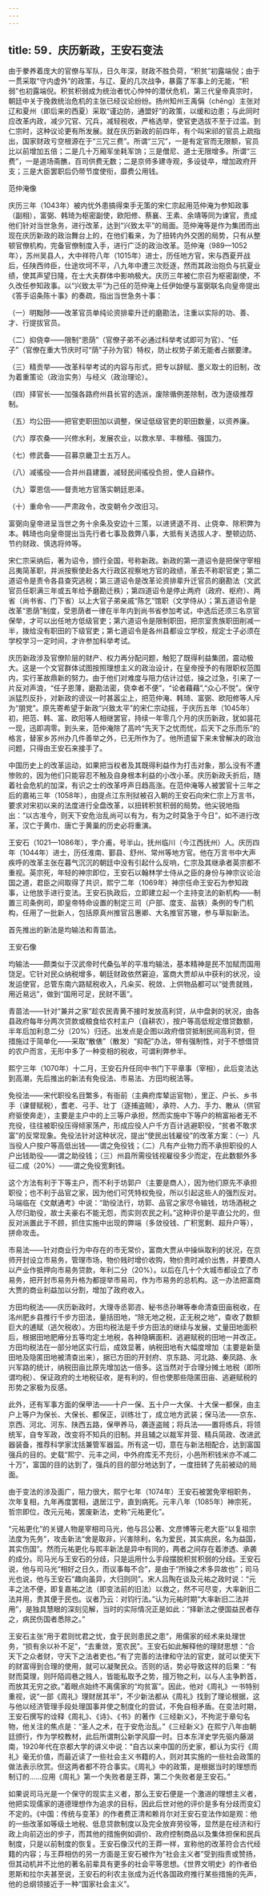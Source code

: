 ```yaml
---
---
---
```

title: 59．庆历新政，王安石变法
---




由于豢养着庞大的官僚与军队，日久年深，财政不胜负荷，“积贫”初露端倪；由于一贯采取“守内虚外”的政策，与辽、夏的几次战争，暴露了军事上的无能，“积弱”也初露端倪。积贫积弱成为统治者忧心忡忡的潜伏危机，第三代皇帝真宗时，朝廷中关于挽救统治危机的主张已经议论纷纷。扬州知州王禹偁（chēng）主张对辽和夏州（即后来的西夏）采取“谨边防，通盟好”的政策，以缓和边患；与此同时应改革内政，减少冗官、冗兵，减轻税收，严格选举，使官吏选拔不至于过滥。到仁宗时，这种议论更有所发展。就在庆历新政的前四年，有个叫宋祁的官员上疏指出，国家财政亏空根源在于“三冗三费”。所谓“三冗”，一是有定官而无限额，官员比以前增加五倍；二是几十万厢军坐耗军饷；三是僧尼、道士无限增多。所谓“三费”，一是道场斋醮，百司供费无数；二是京师多建寺观，多设徒卒，增加政府开支；三是大臣罢职后仍带节度使衔，靡费公用钱。



范仲淹像



庆历三年（1043年）被内忧外患搞得束手无策的宋仁宗起用范仲淹为参知政事（副相），富弼、韩琦为枢密副使，欧阳修、蔡襄、王素、余靖等同为谏官，责成他们针对当世急务，进行改革，达到“兴致太平”的局面。范仲淹等是作为集团而出现在庆历新政的政治舞台上的，在他们看来，为了扭转内外交困的局势，只有从整顿官僚机构，完备官僚制度入手，进行广泛的政治改革。范仲淹（989—1052年），苏州吴县人，大中祥符八年（1015年）进士，历任地方官，宋与西夏开战后，任陕西帅臣，仕途坎坷不平，八九年中遭三次贬逐，然而其政治抱负与抗夏业绩，使其声望日隆，在士大夫群体中影响极大。庆历三年被仁宗召为枢密副使，不久改任参知政事。以“兴致太平”为己任的范仲淹上任伊始便与富弼联名向皇帝提出《答手诏条陈十事》的奏疏，指出当世急务十事：

（一）明黜陟——改革官员单纯论资排辈升迁的磨勘法，注重以实际的功、善、才、行提拔官员。

（二）抑侥幸——限制“恩荫”（官僚子弟不必通过科举考试即可为官）、“任子”（官僚在重大节庆时可“荫”子孙为官）特权，防止权势子弟无能者占据要津。

（三）精贡举——改革科举考试的内容与形式，把专以辞赋、墨义取士的旧制，改为着重策论（政治实务）与经义（政治理论）。

（四）择官长——加强各路府州县长官的选派，废除循例差除制，改为逐级推荐制。

（五）均公田——把官吏职田加以调整，保证低级官吏的职田数量，以资养廉。

（六）厚农桑——兴修水利，发展农业，以救水旱、丰稼穑、强国力。

（七）修武备——召募京畿卫士五万人。

（八）减徭役——合并州县建置，减轻民间徭役负担，使人自耕作。

（九）覃恩信——督责地方官落实朝廷恩泽。

（十）重命令——严肃政令，改变朝令夕改旧习。

富弼向皇帝进呈当世之务十余条及安边十三策，以进贤退不肖、止侥幸、除积弊为本。韩琦也向皇帝提出当先行者七事及救弊八事，大抵有关选拔人才、整顿边防、节约财政、慎选将帅等。

宋仁宗采纳后，著为诏令，颁行全国，号称新政。新政的第一道诏令是把保守宰相吕夷简革职，并派按察使赴各大行政区视察地方官的政绩，革去不称职官吏；第二道诏令是责令各县查究逃税；第三道诏令是改革论资排辈升迁官员的磨勘法（文武官员任职满三年或五年给予磨勘迁秩）；第四道诏令是停止两府（政府、枢府）、两省（尚书省、门下省）以上大官子弟亲戚“陈乞”馆职（文学侍从）；第五道诏令是改革“恩荫”制度，受恩荫者一律在半年内到尚书省参加考试，中选后还须三名京官保举，才可以出任地方低级官吏；第六道诏令是限制职田，把宗室贵族职田削减一半，拨给没有职田的下级官吏；第七道诏令是各州县都设立学校，规定士子必须在学校学习一定时间，才许参加科举考试。

庆历新政涉及官僚阶层的财产、权力再分配问题，触犯了既得利益集团，震动极大。这是一个文官群体试图按照理想主义的政治设计，在皇帝授予的有限职权范围内，实行革故鼎新的努力。由于他们对难度与阻力估计过低，操之过急，引来了一片反对声浪，“任子恩薄，磨勘法密，侥幸者不便”，“论者藉藉”,“众心不悦”。保守派猛烈反扑，对新政的谤议一时甚嚣尘上，把范仲淹、韩琦、富弼、欧阳修等人斥为“朋党”。原先寄希望于新政“兴致太平”的宋仁宗动摇，于庆历五年（1045年）初，把范、韩、富、欧阳等人相继罢官，持续一年零几个月的庆历新政，犹如昙花一现，迅即凋零。到头来，范仲淹除了高吟“先天下之忧而忧，后天下之乐而乐”的格言，替家乡苏州办几件善举之外，已无所作为了。他所遗留下来未曾解决的政治问题，只得由王安石来接手了。

中国历史上的改革运动，如果把当权者及其既得利益作为打击对象，那么没有不遭惨败的，因为他们只能容忍不触及自身根本利益的小改小革。庆历新政夭折后，随着社会危机的加深，有识之士的改革呼声日趋高涨。在范仲淹等人被罢官十三年之后的嘉祐三年（1058年），由提点江东刑狱被召入朝的王安石向宋仁宗上万言书，要求对宋初以来的法度进行全盘改革，以扭转积贫积弱的局势。他尖锐地指出：“以古准今，则天下安危治乱尚可以有为，有为之时莫急于今日”，如不进行改革，汉亡于黄巾、唐亡于黄巢的历史必将重演。

王安石（1021—1086年），字介甫，号半山，抚州临川（今江西抚州）人。庆历四年（1044年）进士，历任淮南、鄞县、舒州、常州等地方官。他在万言书中大声疾呼的改革主张在暮气沉沉的朝廷中没有引起什么反响，仁宗及其继承者英宗都不重视。英宗死，年轻的神宗即位，王安石以翰林学士侍从之臣的身份与神宗议论治国之道，君臣之间取得了共识，熙宁二年（1069年）神宗任命王安石为参知政事，让他放手进行变法。王安石执政后，立即建立起一个主持变法的新机构——制置三司条例司，即皇帝特命设置的制定三司（户部、度支、盐铁）条例的专门机构，任用了一批新人，包括原真州推官吕惠卿、大名推官苏辙，参与草拟新法。

首先推出的新法是均输法和青苗法。



王安石像



均输法——颇类似于汉武帝时代桑弘羊的平准均输法，基本精神是民不加赋而国用饶足。它针对民众纳税增多，朝廷财政依然窘迫，富商大贾却从中获利的状况，设发运使官，总管东南六路赋税收入，凡籴买、税敛、上供物品都可以“徙贵就贱，用近易远”，做到“国用可足，民财不匮”。

青苗法——针对“兼并之家”趁农民青黄不接时发放高利贷，从中盘剥的状况，由各县政府每年分两次贷款或粮食给农村主户（自耕农），按户等高低规定借贷数额，半年后加利息二分（20%）归还。出发点是企图以政府借贷抵制民间高利贷，但措施过于简单化——采取“散俵”（散发）“抑配”办法，带有强制性，对于不想借贷的农户而言，无形中多了一种变相的税收，可谓利弊参半。

熙宁三年（1070年）十二月，王安石升任同中书门下平章事（宰相），此后变法达到高潮，先后推出的新法有免役法、市易法、方田均税法等。

免役法——宋代职役名目繁多，有衙前（主典府库辇运官物），里正、户长、乡书手（课督赋税），耆老、弓手、壮丁（逐捕盗贼），承符、人力、手力、散从（供官府驱使奔走），主要是主户中的上三等户承担，然而实施中下等户的稍富裕者无不充役，往往被职役压得倾家荡产，形成应役人户千方百计逃避职役，“贫者不敢求富”的反常现象。免役法针对这种状况，提出“使民出钱雇役”的改革方案：（一）凡当役人户按户等高低出钱——谓之免役钱；（二）凡有产业物力而不承担职役的人户出钱助役——谓之助役钱；（三）州县所需役钱视雇役多少而定，在此数额外多征二成（20%）——谓之免役宽剩钱。

这个方法有利于下等主户，而不利于坊郭户（主要是商人），因为他们原先不承担职役；也不利于品官之家，因为他们可凭特权免役，所以引起这些人的强烈反对。马端临在《文献通考》中说：“助役法行，坊郭、品官之家尽令输钱，坊场酒税之入尽归助役，故士夫豪右不能无怨，而实则农民之利。”这种评价是平直公允的，但反对派置此于不顾，抓住实施中出现的弊端（多敛役钱、广积宽剩、超升户等），拼命攻击。

市易法——针对商业行为中存在的市无常价，富商大贾从中操纵取利的状况，在京师开封设立市易务，管理市场，物价贱时增价收购，物价贵时减价出售，并要商人以产业作抵押向市易务贷款，年利二分（20%）。以后在几十个大城市都设立了市易务，把开封市易务升格为都提举市易司，作为市易务的总机构。这一办法把富商大贾的商业利益加以分割，增加了政府收入。

方田均税法——庆历新政时，大理寺丞郭咨、秘书丞孙琳等奉命清查田亩税收，在洺州肥乡县推行千步方田法，量括田地，“除无地之税，正无税之地”，查收了数额巨大的逋赋（逃欠税收）。方田均税法是千步方田法的继续与发展，丈量田地面积后，根据田地肥瘠分五等均定土地税，各种隐瞒面积、逃避赋税的田地一并改正。方田均税法在一部分地区实行后，成效显著，纳税田地有大幅度增加（主要是新垦田地及隐匿田地被清查出来），据已方田的开封府、京东路、河北路、秦凤路、永兴军路的统计，纳税田亩比原先增加达一倍多。这当然对于合理分摊土地税（即所谓均税）、保证政府的土地税征收，是有利的，但也使那些隐匿田亩、逃避赋税的形势之家极为反感。

此外，还有军事方面的保甲法——十户一保、五十户一大保、十大保一都保，由主户上等户为保长、大保长、都保正，训练壮丁，成立地方武装；保马法——京东、京西、河北、河东、陕西五路，保甲养马，袭逐盗贼；将兵法——置将练兵，将领统军，自专军政，改变将不知兵的旧制。并且辅之以裁军并营、精兵简政、改进武器装备，推荐科学家沈括兼管军器监。所有这一切，意在与新法相配合，达到富国强兵的目的。史载“熙宁、元丰之间，中外府库无不充衍，小邑所积钱米亦不减二十万”，富国的目的达到了，强兵的目的部分地达到了，一度扭转了先前被动的局面。

由于变法的涉及面广，阻力很大，熙宁七年（1074年）王安石被罢免宰相职务，次年复相，九年再度罢相，退居江宁，直到病死。元丰八年（1085年）神宗死，哲宗即位，改元元祐，罢废新法，史称“元祐更化”。

“元祐更化”的关键人物是宰相司马光，他与吕公著、文彦博等元老大臣“以复祖宗法度为先务”，攻击新法“舍是取非，兴害除利，名为爱民，其实病民，名为益国，其实伤国”。然而元祐更化与熙丰新法是异中有同的，两者之间存在着渗透、承袭的成分。司马光与王安石的分歧，只是运用什么手段摆脱积贫积弱的分歧。王安石说，他与司马光“相好之日久，而议事每不合”，是由于“所操之术多异故也”；司马光也说，他与王安石“趣向虽异，大归则同”。宋人吕陶在谈及元祐之政时说：“元丰之法不便，即复嘉祐之法（即变法前的旧法）以救之，然不可尽变，大率新旧二法并用，贵其便于民也。议者乃云：对钧行法。”认为元祐时期“大率新旧二法并用”，是独具慧眼的深刻见解，当时的实际情况正是如此：“择新法之便国益民者存之，病民伤国者悉除之。”

王安石主张“用于君则忧君之忧，食于民则患民之患”，用儒家的经术来处理世务，“损有余以补不足”，“去重敛，宽农民”。王安石如此解释他的理财思想：“合天下之众者财，守天下之法者吏也。”有了完善的法律和守法的官吏，就可以使天下的财富得到合理的使用，就可以凝聚民众。否则的话，势必导致这样的后果：“有财而莫理，则阡陌闾巷之贱人，皆能私取予之势，擅万物之利，以与人主争黔首，而放其无穷之欲。”着眼点始终不离儒家的“均贫富”。因此，他对《周礼》一书特别重视，说“一部《周礼》理财居其半”，不少新法都从《周礼》找到了理论根据，这与他以经济管理手段处理国事并使之制度化的尝试，不免自相矛盾。在变法时期，王安石撰写的诠释《周礼》、《诗》、《书》的著作《三经新义》，不拘泥于章句名物，他关注的焦点是：“圣人之术，在于安危治乱。”《三经新义》在熙宁八年由朝廷颁行，作为学校教材，此后所谓荆公新学风靡一时。日本东洋史学先驱内藤湖南，1920年代在京都大学的讲义中说：“自古以来中国的历史家，都认为实行《周礼》毫无价值，而最近读了一些社会主义书籍的人，则对其实施的一些社会政策的做法表示欣赏。但这两者都不符合事实。《周礼》中的政策，是根据当时的理想而制订的……应用《周礼》第一个失败者是王莽，第二个失败者是王安石。”

如果说司马光是一个保守的现实主义者，那么王安石便是一个激进的理想主义者，他把实现儒家的道德理想作为追求的目标，因此后世对他的评价是多有分歧而变幻不定的。《中国：传统与变革》的作者费正清和赖肖尔对王安石变法作如是观：他的一些改革如等级土地税、低息贷款制度以及完全放弃劳役等，显然是在经济和行政上向前迈出的步子，而其他的措施例如调价、政府控制商品以及集体担保和民兵制度，只是以前制度的恢复。王安石像汉代的王莽一样，宣称他的改革符合古代经籍的内容；与王莽相仿的另一方面是王安石被作为“社会主义者”受到指责或赞扬，但其动机并不比他的著名前辈具有更多的社会平等思想。《世界文明史》的作者伯恩斯和拉尔夫甚至说，王安石的利农主张成为近代各国政府推行某些措施的先声，他的总纲领接近于一种“国家社会主义”。